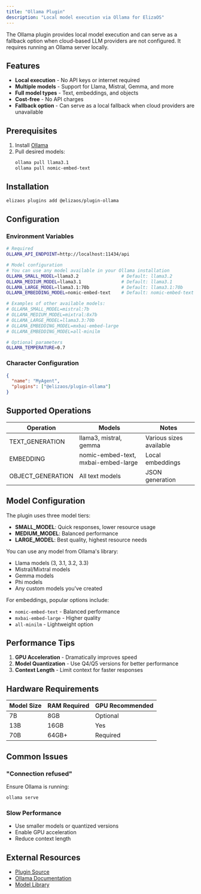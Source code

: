 ```yaml
---
title: "Ollama Plugin"
description: "Local model execution via Ollama for ElizaOS"
---
```


The Ollama plugin provides local model execution and can serve as a fallback option when cloud-based LLM providers are not configured. It requires running an Ollama server locally.

## Features

- **Local execution** - No API keys or internet required
- **Multiple models** - Support for Llama, Mistral, Gemma, and more
- **Full model types** - Text, embeddings, and objects
- **Cost-free** - No API charges
- **Fallback option** - Can serve as a local fallback when cloud providers are unavailable

## Prerequisites

1. Install [Ollama](https://ollama.ai)
2. Pull desired models:
   ```bash
   ollama pull llama3.1
   ollama pull nomic-embed-text
   ```

## Installation

```bash
elizaos plugins add @elizaos/plugin-ollama
```

## Configuration

### Environment Variables

```bash
# Required
OLLAMA_API_ENDPOINT=http://localhost:11434/api

# Model configuration
# You can use any model available in your Ollama installation
OLLAMA_SMALL_MODEL=llama3.2                # Default: llama3.2
OLLAMA_MEDIUM_MODEL=llama3.1               # Default: llama3.1
OLLAMA_LARGE_MODEL=llama3.1:70b            # Default: llama3.1:70b
OLLAMA_EMBEDDING_MODEL=nomic-embed-text    # Default: nomic-embed-text

# Examples of other available models:
# OLLAMA_SMALL_MODEL=mistral:7b
# OLLAMA_MEDIUM_MODEL=mixtral:8x7b
# OLLAMA_LARGE_MODEL=llama3.3:70b
# OLLAMA_EMBEDDING_MODEL=mxbai-embed-large
# OLLAMA_EMBEDDING_MODEL=all-minilm

# Optional parameters
OLLAMA_TEMPERATURE=0.7
```

### Character Configuration

```json
{
  "name": "MyAgent",
  "plugins": ["@elizaos/plugin-ollama"]
}
```

## Supported Operations

| Operation | Models | Notes |
|-----------|--------|-------|
| TEXT_GENERATION | llama3, mistral, gemma | Various sizes available |
| EMBEDDING | nomic-embed-text, mxbai-embed-large | Local embeddings |
| OBJECT_GENERATION | All text models | JSON generation |

## Model Configuration

The plugin uses three model tiers:

- **SMALL_MODEL**: Quick responses, lower resource usage
- **MEDIUM_MODEL**: Balanced performance
- **LARGE_MODEL**: Best quality, highest resource needs

You can use any model from Ollama's library:
- Llama models (3, 3.1, 3.2, 3.3)
- Mistral/Mixtral models
- Gemma models
- Phi models
- Any custom models you've created

For embeddings, popular options include:
- `nomic-embed-text` - Balanced performance
- `mxbai-embed-large` - Higher quality
- `all-minilm` - Lightweight option

## Performance Tips

1. **GPU Acceleration** - Dramatically improves speed
2. **Model Quantization** - Use Q4/Q5 versions for better performance
3. **Context Length** - Limit context for faster responses

## Hardware Requirements

| Model Size | RAM Required | GPU Recommended |
|------------|--------------|-----------------|
| 7B | 8GB | Optional |
| 13B | 16GB | Yes |
| 70B | 64GB+ | Required |

## Common Issues

### "Connection refused"
Ensure Ollama is running:
```bash
ollama serve
```

### Slow Performance
- Use smaller models or quantized versions
- Enable GPU acceleration
- Reduce context length

## External Resources

- [Plugin Source](https://github.com/elizaos/eliza/tree/main/packages/plugin-ollama)
- [Ollama Documentation](https://github.com/jmorganca/ollama)
- [Model Library](https://ollama.ai/library)